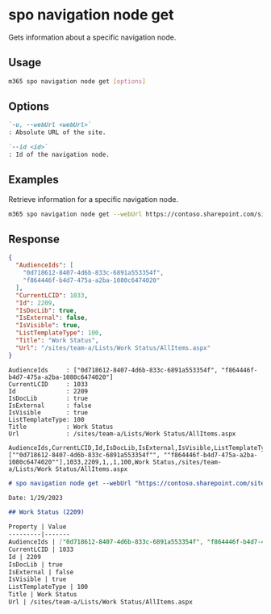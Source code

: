 
# spo navigation node get

Gets information about a specific navigation node.

## Usage

```sh
m365 spo navigation node get [options]
```

## Options

```md defintion-list
`-u, --webUrl <webUrl>`
: Absolute URL of the site.

`--id <id>`
: Id of the navigation node.
```

<Global />

## Examples

Retrieve information for a specific navigation node.

```sh
m365 spo navigation node get --webUrl https://contoso.sharepoint.com/sites/team-a --id 2209
```

## Response

<Tabs>
  <TabItem value="json" label="JSON">

  ```json
  {
    "AudienceIds": [
      "0d718612-8407-4d6b-833c-6891a553354f",
      "f864446f-b4d7-475a-a2ba-1080c6474020"
    ],
    "CurrentLCID": 1033,
    "Id": 2209,
    "IsDocLib": true,
    "IsExternal": false,
    "IsVisible": true,
    "ListTemplateType": 100,
    "Title": "Work Status",
    "Url": "/sites/team-a/Lists/Work Status/AllItems.aspx"
  }
  ```

  </TabItem>
  <TabItem value="text" label="Text">

  ```text
  AudienceIds     : ["0d718612-8407-4d6b-833c-6891a553354f", "f864446f-b4d7-475a-a2ba-1080c6474020"]
  CurrentLCID     : 1033
  Id              : 2209
  IsDocLib        : true
  IsExternal      : false
  IsVisible       : true
  ListTemplateType: 100
  Title           : Work Status
  Url             : /sites/team-a/Lists/Work Status/AllItems.aspx
  ```

  </TabItem>
  <TabItem value="csv" label="CSV">

  ```csv
  AudienceIds,CurrentLCID,Id,IsDocLib,IsExternal,IsVisible,ListTemplateType,Title,Url
  [""0d718612-8407-4d6b-833c-6891a553354f"", ""f864446f-b4d7-475a-a2ba-1080c6474020""],1033,2209,1,,1,100,Work Status,/sites/team-a/Lists/Work Status/AllItems.aspx
  ```

  </TabItem>
  <TabItem value="md" label="Markdown">

  ```md
  # spo navigation node get --webUrl "https://contoso.sharepoint.com/sites/team-a" --id "2209"

  Date: 1/29/2023

  ## Work Status (2209)

  Property | Value
  ---------|-------
  AudienceIds | ["0d718612-8407-4d6b-833c-6891a553354f", "f864446f-b4d7-475a-a2ba-1080c6474020"]
  CurrentLCID | 1033
  Id | 2209
  IsDocLib | true
  IsExternal | false
  IsVisible | true
  ListTemplateType | 100
  Title | Work Status
  Url | /sites/team-a/Lists/Work Status/AllItems.aspx
  ```

  </TabItem>
</Tabs>
